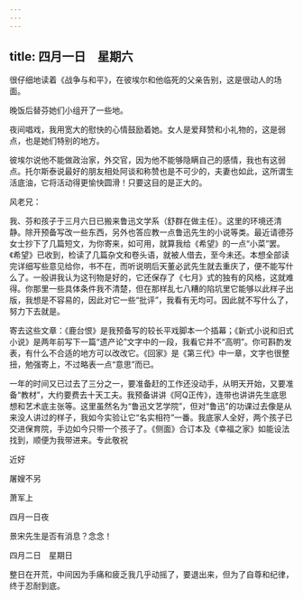 ```yaml
---
---
---
```

title: 四月一日　星期六
---




很仔细地读着《战争与和平》，在彼埃尔和他临死的父亲告别，这是很动人的场面。

晚饭后替芬她们小组开了一些地。

夜间唱戏，我用宽大的慰快的心情鼓励着她。女人是爱拜赞和小礼物的，这是弱点，也是她们特别的地方。

彼埃尔说他不能做政治家，外交官，因为他不能够隐瞒自己的感情，我也有这弱点。托尔斯泰说最好的朋友相处阿谈和称赞也是不可少的，夫妻也如此，这所谓生活底油，它将活动得更愉快圆滑！只要这目的是正大的。

风老兄：

我、芬和孩子于三月六日已搬来鲁迅文学系（舒群在做主任）。这里的环境还清静。除开预备写改一些东西，另外也答应教一点鲁迅先生的小说等类。最近请德芬女士抄下了几篇短文，为你寄来，如可用，就算我给《希望》的一点“小菜”罢。《希望》已收到，检读了几篇杂文和卷头语，就被人借去，至今未还。本想全部读完详细写些意见给你，书不在，而听说明后天董必武先生就去重庆了，便不能写什么了。一般讲我认为这刊物是好的，它还保存了《七月》式的独有的风格，这就难得。你那里一些具体条件我不清楚，但在那样乱七八糟的陷坑里它能够以此样子出版，我想是不容易的，因此对它一些“批评”，我看有无均可。因此就不写什么了，努力下去就是。

寄去这些文章：《鹿台恨》是我预备写的较长平戏脚本一个插幕；《新式小说和旧式小说》是两年前写下一篇“遗产论”文字中的一段，我看它并不“高明”。你可斟酌发表，有什么不合适的地方可以改改它。《回家》是《第三代》中一章，文字也很整扭，勉强寄上，不过略表一点“意思”而已。

一年的时间又已过去了三分之一，要准备赶的工作还没动手，从明天开始，又要准备“教材”，大约要费去十天工夫。我预备讲讲《阿Q正传》，连带也讲讲先生底思想和艺术底主张等。这里虽然名为“鲁迅文艺学院”，但对“鲁迅”的功课过去像是从来没人讲过的样子，我如今实验让它“名实相符”一番。我底家人全好，两个孩子已交进保育院，手边如今只带一个孩子了。《侧面》合订本及《幸福之家》如能设法找到，顺便为我带进来。专此敬祝

近好

屠嫂不另

萧军上

四月一日夜

景宋先生是否有消息？念念！





四月二日　星期日


整日在开荒，中间因为手痛和疲乏我几乎动摇了，要退出来，但为了自尊和纪律，终于忍耐到底。